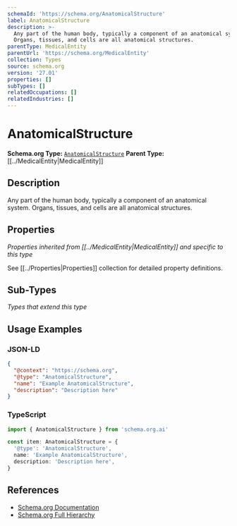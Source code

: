 ```yaml
---
schemaId: 'https://schema.org/AnatomicalStructure'
label: AnatomicalStructure
description: >-
  Any part of the human body, typically a component of an anatomical system.
  Organs, tissues, and cells are all anatomical structures.
parentType: MedicalEntity
parentUrl: 'https://schema.org/MedicalEntity'
collection: Types
source: schema.org
version: '27.01'
properties: []
subTypes: []
relatedOccupations: []
relatedIndustries: []
---
```

# AnatomicalStructure

**Schema.org Type:** [`AnatomicalStructure`](https://schema.org/AnatomicalStructure)
**Parent Type:** [[../MedicalEntity|MedicalEntity]]

## Description

Any part of the human body, typically a component of an anatomical system. Organs, tissues, and cells are all anatomical structures.

## Properties

*Properties inherited from [[../MedicalEntity|MedicalEntity]] and specific to this type*

See [[../Properties|Properties]] collection for detailed property definitions.

## Sub-Types

*Types that extend this type*

## Usage Examples

### JSON-LD

```json
{
  "@context": "https://schema.org",
  "@type": "AnatomicalStructure",
  "name": "Example AnatomicalStructure",
  "description": "Description here"
}
```

### TypeScript

```typescript
import { AnatomicalStructure } from 'schema.org.ai'

const item: AnatomicalStructure = {
  '@type': 'AnatomicalStructure',
  name: 'Example AnatomicalStructure',
  description: 'Description here',
}
```

## References

- [Schema.org Documentation](https://schema.org/AnatomicalStructure)
- [Schema.org Full Hierarchy](https://schema.org/docs/full.html)
